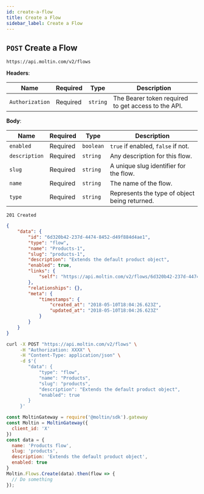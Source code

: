 ```yaml
---
id: create-a-flow
title: Create a Flow
sidebar_label: Create a Flow
---
```


## `POST` Create a Flow

```http
https://api.moltin.com/v2/flows
```

<!--DOCUSAURUS_CODE_TABS-->

<!-- Request -->

**Headers**:

| Name | Required | Type | Description |
| --- | --- | --- | --- |
| `Authorization` | Required | `string` | The Bearer token required to get access to the API. |

**Body**:

 | Name | Required | Type | Description |
 | --- | --- | --- | --- |
 | `enabled` | Required | `boolean` | `true` if enabled, `false` if not. |
 | `description` | Required | `string` | Any description for this flow. |
 | `slug` | Required | `string` | A unique slug identifier for the flow. |
 | `name` | Required | `string` | The name of the flow. |
 | `type` | Required | `string` | Represents the type of object being returned. |


<!-- Response -->

`201 Created`


```json
{
    "data": {
        "id": "6d320b42-237d-4474-8452-d49f884d4ae1",
        "type": "flow",
        "name": "Products-1",
        "slug": "products-1",
        "description": "Extends the default product object",
        "enabled": true,
        "links": {
            "self": "https://api.moltin.com/v2/flows/6d320b42-237d-4474-8452-d49f884d4ae1"
        },
        "relationships": {},
        "meta": {
            "timestamps": {
                "created_at": "2018-05-10T18:04:26.623Z",
                "updated_at": "2018-05-10T18:04:26.623Z"
            }
        }
    }
}
```

<!--END_DOCUSAURUS_CODE_TABS-->

<!--DOCUSAURUS_CODE_TABS-->

<!--cURL-->

```bash
curl -X POST "https://api.moltin.com/v2/flows" \
     -H "Authorization: XXXX" \
     -H "Content-Type: application/json" \
     -d $'{
        "data": {
            "type": "flow",
            "name": "Products",
            "slug": "products",
            "description": "Extends the default product object",
            "enabled": true
        }
     }'
```

<!--JavaScript SDK-->

```javascript
const MoltinGateway = require('@moltin/sdk').gateway
const Moltin = MoltinGateway({
  client_id: 'X'
})
const data = {
  name: 'Products flow',
  slug: 'products',
  description: 'Extends the default product object',
  enabled: true
}
Moltin.Flows.Create(data).then(flow => {
  // Do something
});
```

<!--END_DOCUSAURUS_CODE_TABS-->
